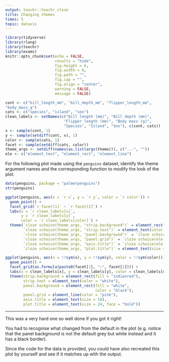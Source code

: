 ```yaml
---
output: teachr::teachr_cloze
title: Changing themes
times: 5
topic: datavis
---
```


```r
library(tidyverse)
library(rlang)
library(teachr)
library(exams)
knitr::opts_chunk$set(echo = FALSE,
                      results = "hide",
                      fig.height = 6, 
                      fig.width = 6,
                      fig.path = "",
                      fig.cap = "",
                      fig.align = "center",
                      warning = FALSE,
                      message = FALSE)
```
```r
cont <- c("bill_length_mm", "bill_depth_mm", "flipper_length_mm", 
"body_mass_g")
cats <- c("species", "island", "sex")
clean_labels <- setNames(c("Bill length (mm)", "Bill depth (mm)", 
                          "Flipper length (mm)", "Body mass (g)",
                          "Species", "Island", "Sex"), c(cont, cats))
x <- sample(cont, 1)
y <- sample(setdiff(cont, x), 1)
color <- sample(cats, 1)
facet <- sample(setdiff(cats, color))
theme_args <- setdiff(names(as.list(args(theme))), c("...", ""))
ele <- c("element_text", "element_rect", "element_line")
```


For the following plot made using the `penguins` dataset, identify the theme argument names and the corresponding function to modify the look of the plot. 

```r
data(penguins, package = "palmerpenguins")
str(penguins)
```

```r
ggplot(penguins, aes(x = `r x`, y = `r y`, color = `r color`)) + 
  geom_point() +
  facet_grid(`r facet[1]` ~ `r facet[2]`) +
  labs(x = `r clean_labels[x]`, 
       y = `r clean_labels[y]`,
       color = `r clean_labels[color]`) +
  theme(`cloze schoice(theme_args, "strip.background")` = element_rect(fill = "indianred"),
        `cloze schoice(theme_args, "strip.text")` = element_text(color = "white"),
        `cloze schoice(theme_args, "panel.background")` = `cloze schoice(ele, "element_rect")`(fill = "white", color = "black"),
        `cloze schoice(theme_args, "panel.grid")` = `cloze schoice(ele, "element_line")`(color = "pink"),
        `cloze schoice(theme_args, "axis.title")` = `cloze schoice(ele, "element_text")`(size = 18),
        `cloze schoice(theme_args, "plot.title")` = element_text(size = 24, face = "bold"))
```


```r
ggplot(penguins, aes(x = !!sym(x), y = !!sym(y), color = !!sym(color))) + 
  geom_point() +
  facet_grid(as.formula(paste0(facet[1], "~", facet[2]))) +
  labs(x = clean_labels[x], y = clean_labels[y], color = clean_labels[color], title = "Palmer Penguins") +
  theme(strip.background = element_rect(fill = "indianred"),
        strip.text = element_text(color = "white"),
        panel.background = element_rect(fill = "white",
                                        color = "black"),
        panel.grid = element_line(color = "pink"),
        axis.title = element_text(size = 18),
        plot.title = element_text(size = 24, face = "bold"))
```

---

This was a very hard one so well done if you got it right! 

You had to recognise what changed from the default in the plot (e.g. notice that the panel background is not the default grey but white instead and it has a black border). 

Since the code for the data is provided, you could have also recreated this plot by yourself and see if it matches up with the output. 
